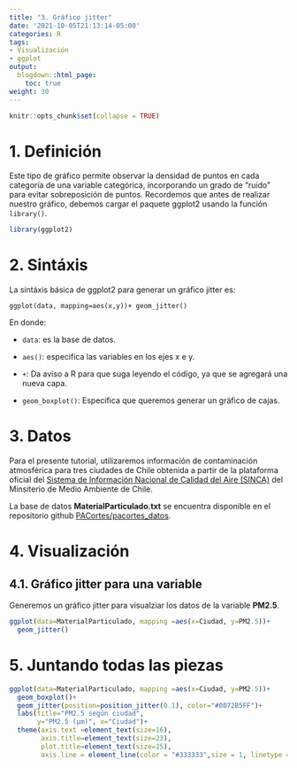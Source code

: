 ```yaml
---
title: "3. Gráfico jitter"
date: '2021-10-05T21:13:14-05:00'
categories: R
tags:
- Visualización
- ggplot
output:
  blogdown::html_page:
    toc: true
weight: 30
---
```

```r
knitr::opts_chunk$set(collapse = TRUE)
```

# 1. Definición

Este tipo de gráfico permite observar la densidad de puntos en cada categoría de una variable categórica, incorporando un grado de "ruido" para evitar sobreposición de puntos.
Recordemos que antes de realizar nuestro gráfico, debemos cargar el paquete ggplot2 usando la función `library()`.

```r
library(ggplot2)
```

# 2. Sintáxis 

La sintáxis básica de ggplot2 para generar un gráfico jitter es:

`ggplot(data, mapping=aes(x,y))+ geom_jitter()`

En donde:

* `data`: es la base de datos.

* `aes()`: especifica las variables en los ejes x e y.

* `+`: Da aviso a R para que suga leyendo el código, ya que se agregará una nueva capa.

* `geom_boxplot()`: Especifica que queremos generar un gráfico de cajas.

# 3. Datos

Para el presente tutorial, utilizaremos información de contaminación atmosférica para tres ciudades de Chile obtenida a partir de la plataforma oficial del [Sistema de Información Nacional de Calidad del Aire (SINCA)](https://sinca.mma.gob.cl/#) del Minsiterio de Medio Ambiente de Chile.

La base de datos **MaterialParticulado.txt** se encuentra disponible en el repositorio github [PACortes/pacortes_datos](https://github.com/PACortes/pacortes_datos).


# 4. Visualización 

## 4.1. Gráfico jitter para una variable
Generemos un gráfico jitter para visualziar los datos de la variable **PM2.5**.

```r
ggplot(data=MaterialParticulado, mapping =aes(x=Ciudad, y=PM2.5))+
  geom_jitter()
```

# 5. Juntando todas las piezas

```r
ggplot(data=MaterialParticulado, mapping =aes(x=Ciudad, y=PM2.5))+
  geom_boxplot()+
  geom_jitter(position=position_jitter(0.1), color="#0072B5FF")+
  labs(title="PM2.5 según ciudad",
       y="PM2.5 (μm)", x="Ciudad")+
  theme(axis.text =element_text(size=16),
        axis.title=element_text(size=23),
        plot.title=element_text(size=25),
        axis.line = element_line(color = "#333333",size = 1, linetype = "solid"))
```